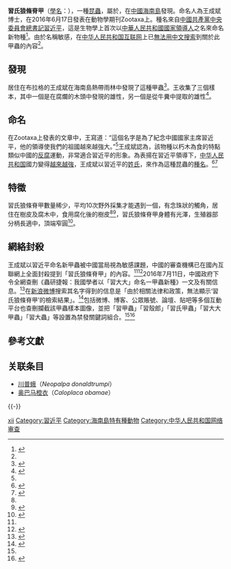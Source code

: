 {{NoteTA
|1=zh-cn:视频;zh-tw:影片;
|2=zh-cn:勋;zh-tw:勳;
|3=zh-tw:川普; zh-cn:特朗普; zh-hk:特朗普
}}
{{speciesbox
|taxon=Rhyzodiastes xii
|authority=C. B. Wang, 2016<ref name="Wang 2016"/>
}}
'''習氏狼條脊甲'''（[[學名|學名]]：{{lang|la|''Rhyzodiastes xii''}}），一種[[昆虫|昆蟲]]，屬於{{link-en|條脊甲亞科|Rhysodinae}}，在[[中國|中國]][[海南岛|海南島]]發現。命名人為王成斌博士，在2016年6月17日發表在動物學期刊Zootaxa上。種名來自[[中國共產黨中央委員會總書記|中國共產黨中央委員會總書記]][[習近平|習近平]]，這是生物學上首次以[[黨和國家領導人|中華人民共和國國家領導人]]之名來命名新物種<ref name=hk3>{{cite news|title=新品種甲蟲 以「習近平」命名遭封殺|url=http://china.hket.com/article/1461611/%E6%96%B0%E5%93%81%E7%A8%AE%E7%94%B2%E8%9F%B2%20%E4%BB%A5%E3%80%8C%E7%BF%92%E8%BF%91%E5%B9%B3%E3%80%8D%E5%91%BD%E5%90%8D%E9%81%AD%E5%B0%81%E6%AE%BA|accessdate=2016-07-12|agency=[[香港經濟日報|香港經濟日報]]|date=2016-07-12|archive-date=2016-07-12|archive-url=https://web.archive.org/web/20160712205923/http://china.hket.com/article/1461611/%E6%96%B0%E5%93%81%E7%A8%AE%E7%94%B2%E8%9F%B2%20%E4%BB%A5%E3%80%8C%E7%BF%92%E8%BF%91%E5%B9%B3%E3%80%8D%E5%91%BD%E5%90%8D%E9%81%AD%E5%B0%81%E6%AE%BA|dead-url=no}}</ref>。由於名稱敏感，在[[中华人民共和国互联网|中华人民共和国互联网]]上已[[中华人民共和国网络审查|無法用中文搜索]]到關於此甲蟲的內容<ref name="nytimes"/>。

==發現==
居住在布拉格的王成斌在海南島熱帶雨林中發現了這種甲蟲<ref name="autogenerated1">{{cite web |author=Lucy Hornby in Beijing |url = http://www.ft.com/cms/s/0/a213dbe4-47c3-11e6-8d68-72e9211e86ab.html#axzz4EddeAMkB |title = Beijing censors beetle named after Xi Jinping |website=FT.com |date=2016-07-12 |access-date=2016-07-18 }}</ref>。王收集了三個樣本，其中一個是在腐爛的木頭中發現的雄性，另一個是從牛糞中提取的雄性<ref>{{cite web|url=https://blogs.wsj.com/chinarealtime/2016/07/12/xi-jinping-beetle-creeps-out-chinas-censors/ |title=Xi Jinping Beetle Creeps Out China's Censors - China Real Time Report - WSJ |publisher=Blogs.wsj.com |date=2016-07-01 |accessdate=2016-07-15}}</ref>。

==命名==
在Zootaxa上發表的文章中，王寫道：“這個名字是為了紀念中國國家主席習近平，他的領導使我們的祖國越來越強大。”<ref name="Wang 2016" />王成斌認為，該物種以朽木為食的特點類似中國的[[中共十八大以来的反腐败工作|反腐]]運動，非常適合習近平的形象。為表揚在習近平領導下，[[中华人民共和国|中华人民共和国]]國力變得[[中国崛起|越來越強]]，王成斌以習近平的[[姓氏|姓氏]]，來作為這種昆蟲的[[學名|種名]]。<ref name="nytimes">{{cite news|title=向習近平致敬的“習氏甲蟲”為何遭封殺？|url=http://cn.nytimes.com/china/20160713/china-beetle-xi-jinping/|accessdate=2016-07-13|agency=紐約時報中文網|date=2016-07-13|archive-date=2016-07-13|archive-url=https://web.archive.org/web/20160713211043/http://cn.nytimes.com/china/20160713/china-beetle-xi-jinping/|dead-url=no}}</ref><ref name="TNL">{{cite news |url = https://www.thenewslens.com/article/43999|title = 四川學者發現新蟲品種以「習近平」命名　以讚頌英明領導　大陸網站封殺|newspaper=[[關鍵評論網|關鍵評論網]] |date=2016-07-11}}</ref>

==特徵==
習氏狼條脊甲數量稀少，平均10次野外採集才能遇到一個，有念珠狀的觸角，居住在樹皮及腐木中，食用腐化後的樹皮<ref name="Wang 2016"/><ref>{{cite news |url = http://www.scmp.com/news/china/policies-politics/article/1988883/crushed-underfoot-beetle-named-after-chinas-president |title = Crushed underfoot: beetle named after China's President Xi Jinping is a pest, state censors say |newspaper=[[South_China_Morning_Post|South China Morning Post]] |date= |access-date=2016-07-15 }}</ref>，習氏狼條脊甲身體有光澤，生殖器部分柄長適中，頂端窄圓<ref>{{cite web|url=http://www.freemalaysiatoday.com/category/leisure/2016/07/12/beetle-named-xi-is-a-pest-say-china-censors/ |title=Beetle named Xi is a pest, say China censors |publisher=Free Malaysia Today |date=2016-07-12 |accessdate=2016-07-18}}</ref>。

==網絡封殺==
王成斌以習近平命名新甲蟲被中國當局視為敏感課題，中國的審查機構已在國內互聯網上全面封殺提到「習氏狼條脊甲」的內容。<ref name="nytimes"/><ref name="Guardian">{{cite news |url = https://www.theguardian.com/world/2016/jul/12/quit-bugging-me-china-censors-beetle-named-after-president-xi|title = Quit bugging me: China censors beetle named after President Xi|newspaper=[[衛報|衛報]] |date=2016-07-12}}</ref>2016年7月11日，中國政府下令全網查刪《蟲研捷報：我國學者以「習大大」命名一甲蟲新種》一文及有關信息。<ref name=CDT>{{cite web |url = https://chinadigitaltimes.net/space/%E4%B9%A0%E6%B0%8F%E7%8B%BC%E6%9D%A1%E8%84%8A%E7%94%B2|title = 习氏狼条脊甲|website=[[中國數字空間|中國數字空間]]}}</ref>在[[新浪微博|新浪微博]]搜索其名字得到的信息是「由於相關法律和政策，無法顯示‘習氏狼條脊甲’的檢索結果」。<ref name="HKFP">{{cite news |url = https://hongkongfp.com/2016/07/12/a-new-species-of-beetle-named-after-president-xi-is-blacklisted-on-chinese-social-media/|title = A new species of beetle named after President Xi is blacklisted on Chinese social media|newspaper=[[香港自由新聞|香港自由新聞]] |date=2016-07-12}}</ref>包括微博、博客、公眾賬號、論壇、貼吧等多個互動平台也查刪攔截該甲蟲樣本圖像，並把「習甲蟲」「習殼郎」「習氏甲蟲」「習大大甲蟲」「習大蟲」等設置為禁發關鍵詞組合。<ref name=CDT/><ref name="rfa">{{cite news |url = https://www.rfa.org/mandarin/yataibaodao/kejiaowen/yf3-07142016102421.html|title = “习氏狼条脊甲”遭中国网络全面封杀|newspaper=[[自由亞洲電台|自由亞洲電台]] |date=2016-07-14}}</ref>

==參考文獻==
{{Reflist
|refs=
<ref name="Wang 2016">{{cite journal|last=Wang|first=Cheng-Bin|year=2016|title=''Rhyzodiastes'' (''Temoana'') ''xii'' sp. nov. (Coleoptera: Rhysodidae: Clinidiini), a new species from Hainan Island, China|journal=Zootaxa|volume=4126|issue=2|pages=287–294|doi=10.11646/zootaxa.4126.2.9 }}</ref>
}}

==关联条目==
*[[川普蛾|川普蛾]]（''Neopalpa donaldtrumpi''）
*[[奥巴马橙衣|奥巴马橙衣]]（''Caloplaca obamae''）
{{-}}
{{习近平}}
{{Taxonbar|from=Q25833396}}
[[Category:狼条脊甲属|xii]]
[[Category:習近平|Category:習近平]]
[[Category:海南島特有種動物|Category:海南島特有種動物]]
[[Category:中华人民共和国网络审查|Category:中华人民共和国网络审查]]